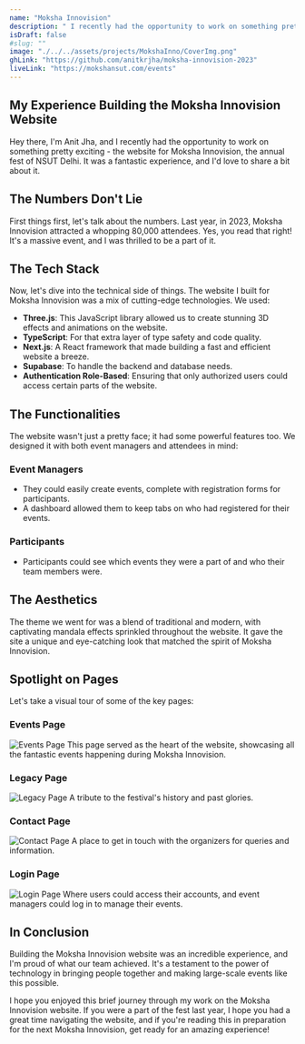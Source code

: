```yaml
---
name: "Moksha Innovision"
description: " I recently had the opportunity to work on something pretty exciting - the website for Moksha Innovision, the annual fest of NSUT Delhi."
isDraft: false
#slug: ""
image: "./../../assets/projects/MokshaInno/CoverImg.png"
ghLink: "https://github.com/anitkrjha/moksha-innovision-2023"
liveLink: "https://mokshansut.com/events"
---
```


## My Experience Building the Moksha Innovision Website

Hey there, I'm Anit Jha, and I recently had the opportunity to work on something pretty exciting - the website for Moksha Innovision, the annual fest of NSUT Delhi. It was a fantastic experience, and I'd love to share a bit about it.

## The Numbers Don't Lie

First things first, let's talk about the numbers. Last year, in 2023, Moksha Innovision attracted a whopping 80,000 attendees. Yes, you read that right! It's a massive event, and I was thrilled to be a part of it.

## The Tech Stack

Now, let's dive into the technical side of things. The website I built for Moksha Innovision was a mix of cutting-edge technologies. We used:

- **Three.js**: This JavaScript library allowed us to create stunning 3D effects and animations on the website.
- **TypeScript**: For that extra layer of type safety and code quality.
- **Next.js**: A React framework that made building a fast and efficient website a breeze.
- **Supabase**: To handle the backend and database needs.
- **Authentication Role-Based**: Ensuring that only authorized users could access certain parts of the website.

## The Functionalities

The website wasn't just a pretty face; it had some powerful features too. We designed it with both event managers and attendees in mind:

### Event Managers

- They could easily create events, complete with registration forms for participants.
- A dashboard allowed them to keep tabs on who had registered for their events.

### Participants

- Participants could see which events they were a part of and who their team members were.

## The Aesthetics

The theme we went for was a blend of traditional and modern, with captivating mandala effects sprinkled throughout the website. It gave the site a unique and eye-catching look that matched the spirit of Moksha Innovision.

## Spotlight on Pages

Let's take a visual tour of some of the key pages:

### Events Page

![Events Page](../../assets/projects/MokshaInno/EventsPage.jpg)
This page served as the heart of the website, showcasing all the fantastic events happening during Moksha Innovision.

### Legacy Page

![Legacy Page](../../assets/projects/MokshaInno/LegacyPage.png)
A tribute to the festival's history and past glories.

### Contact Page

![Contact Page](../../assets/projects/MokshaInno/ContactPage.png)
A place to get in touch with the organizers for queries and information.

### Login Page

![Login Page](../../assets/projects/MokshaInno/loginpage.png)
Where users could access their accounts, and event managers could log in to manage their events.

## In Conclusion

Building the Moksha Innovision website was an incredible experience, and I'm proud of what our team achieved. It's a testament to the power of technology in bringing people together and making large-scale events like this possible.

I hope you enjoyed this brief journey through my work on the Moksha Innovision website. If you were a part of the fest last year, I hope you had a great time navigating the website, and if you're reading this in preparation for the next Moksha Innovision, get ready for an amazing experience!
